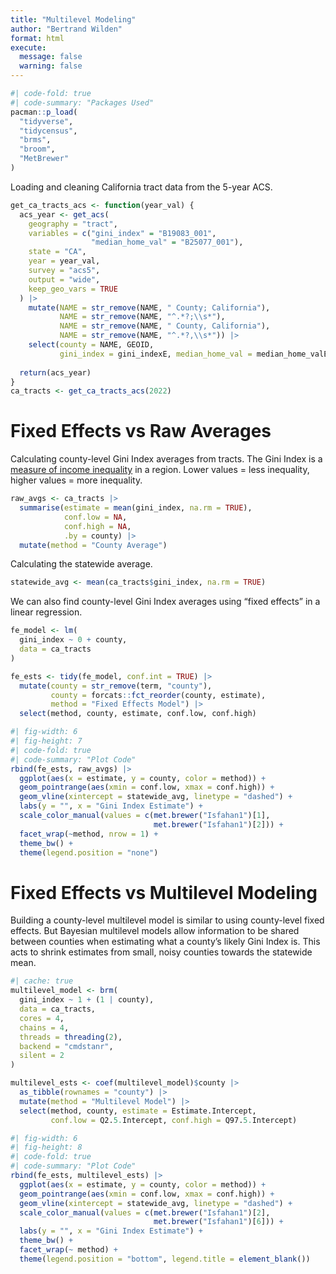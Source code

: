 ```yaml
---
title: "Multilevel Modeling"
author: "Bertrand Wilden"
format: html
execute: 
  message: false
  warning: false
---
```


```r
#| code-fold: true
#| code-summary: "Packages Used"
pacman::p_load(
  "tidyverse",
  "tidycensus",
  "brms",
  "broom",
  "MetBrewer"
)
```

Loading and cleaning California tract data from the 5-year ACS.

```r
get_ca_tracts_acs <- function(year_val) {
  acs_year <- get_acs(
    geography = "tract",
    variables = c("gini_index" = "B19083_001",
                  "median_home_val" = "B25077_001"),
    state = "CA",
    year = year_val,
    survey = "acs5",
    output = "wide",
    keep_geo_vars = TRUE
  ) |> 
    mutate(NAME = str_remove(NAME, " County; California"),
           NAME = str_remove(NAME, "^.*?;\\s*"),
           NAME = str_remove(NAME, " County, California"),
           NAME = str_remove(NAME, "^.*?,\\s*")) |>
    select(county = NAME, GEOID, 
           gini_index = gini_indexE, median_home_val = median_home_valE)
  
  return(acs_year)
}
ca_tracts <- get_ca_tracts_acs(2022)
```


# Fixed Effects vs Raw Averages

Calculating county-level Gini Index averages from tracts. The Gini Index is a [measure of income inequality](https://www.census.gov/topics/income-poverty/income-inequality/about/metrics/gini-index.html?ca_referer=https%3A%2F%2Fa.guruin.com%2F) in a region. Lower values = less inequality, higher values = more inequality.

```r
raw_avgs <- ca_tracts |> 
  summarise(estimate = mean(gini_index, na.rm = TRUE),
            conf.low = NA,
            conf.high = NA,
            .by = county) |> 
  mutate(method = "County Average")
```

Calculating the statewide average.

```r
statewide_avg <- mean(ca_tracts$gini_index, na.rm = TRUE)
```

We can also find county-level Gini Index averages using "fixed effects" in a linear regression.

```r
fe_model <- lm(
  gini_index ~ 0 + county,
  data = ca_tracts
)

fe_ests <- tidy(fe_model, conf.int = TRUE) |> 
  mutate(county = str_remove(term, "county"),
         county = forcats::fct_reorder(county, estimate),
         method = "Fixed Effects Model") |>
  select(method, county, estimate, conf.low, conf.high)
```

```r
#| fig-width: 6
#| fig-height: 7
#| code-fold: true
#| code-summary: "Plot Code"
rbind(fe_ests, raw_avgs) |> 
  ggplot(aes(x = estimate, y = county, color = method)) +
  geom_pointrange(aes(xmin = conf.low, xmax = conf.high)) +
  geom_vline(xintercept = statewide_avg, linetype = "dashed") +
  labs(y = "", x = "Gini Index Estimate") +
  scale_color_manual(values = c(met.brewer("Isfahan1")[1],
                                met.brewer("Isfahan1")[2])) +
  facet_wrap(~method, nrow = 1) +
  theme_bw() +
  theme(legend.position = "none")
```

# Fixed Effects vs Multilevel Modeling

Building a county-level multilevel model is similar to using county-level fixed effects. But Bayesian multilevel models allow information to be shared between counties when estimating what a county's likely Gini Index is. This acts to shrink estimates from small, noisy counties towards the statewide mean.

```r
#| cache: true
multilevel_model <- brm(
  gini_index ~ 1 + (1 | county),
  data = ca_tracts,
  cores = 4,
  chains = 4,
  threads = threading(2),
  backend = "cmdstanr",
  silent = 2
)

multilevel_ests <- coef(multilevel_model)$county |> 
  as_tibble(rownames = "county") |> 
  mutate(method = "Multilevel Model") |> 
  select(method, county, estimate = Estimate.Intercept,
         conf.low = Q2.5.Intercept, conf.high = Q97.5.Intercept)
```

```r
#| fig-width: 6
#| fig-height: 8
#| code-fold: true
#| code-summary: "Plot Code"
rbind(fe_ests, multilevel_ests) |> 
  ggplot(aes(x = estimate, y = county, color = method)) +
  geom_pointrange(aes(xmin = conf.low, xmax = conf.high)) +
  geom_vline(xintercept = statewide_avg, linetype = "dashed") +
  scale_color_manual(values = c(met.brewer("Isfahan1")[2],
                                met.brewer("Isfahan1")[6])) +
  labs(y = "", x = "Gini Index Estimate") +
  theme_bw() +
  facet_wrap(~ method) +
  theme(legend.position = "bottom", legend.title = element_blank())
```






